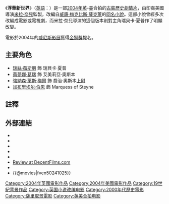 {{noteTA
|T=zh-tw:浮華新世界; zh-cn:名利场;
|G1=Movie
|G2=Show
|1=zh-tw:浮華新世界; zh-cn:名利场;
}}
{{Infobox film 
|name = 浮華新世界
|original_name  = {{lang|en|''Vanity Fair''}}
|image = Vanity Fair (TW ver. film promoted picture).jpg
| image_size     = 280px
|caption = [[瑞絲·薇斯朋|瑞絲·薇斯朋]]於本片飾演主角瑞貝卡·夏普
|director = [[米拉·奈兒|米拉·奈兒]] 
|screenplay = {{tsl|en|Julian Fellowes|朱利安·費羅斯}}<br>Matthew Faulk<br>Mark Skeet
|based on = 
|starring = [[瑞絲·薇斯朋|瑞絲·薇斯朋]]<br>[[強納森·萊斯·梅爾|強納森·萊斯·梅爾]]<br>[[詹姆斯·鮑弗|詹姆斯·鮑弗]]<br>[[蓋布瑞·拜恩|蓋布瑞·拜恩]]<br>{{tsl|en|Eileen Atkins|愛琳·阿金絲}}<br>[[鮑勃·霍斯金斯|鮑勃·霍斯金斯]]<br>[[蕾夢娜·葛瑞|蕾夢娜·葛瑞]]<br>[[吉姆·布洛班特|吉姆·布洛班特]]
|producer = Janette Day
|music = [[麥可·唐納|麥可·唐納]]
|cinematography = [[德克蘭·奎因|德克蘭·奎因]]
|editing = Allyson C. Johnson
|distributor = [[焦點影業|焦點影業]] 
|released = {{flagicon|USA}} 2004年9月1日<br />{{flagicon|UK}} 2005年1月14日<br />{{flagicon|ROC}} 2005年1月14日<ref>{{cite web|url=https://tw.movies.yahoo.com/movieinfo_main.html/id=950|title=《浮華新世界》於「Yahoo!奇摩電影」|access-date=2016-11-14|archive-date=2016-11-14|archive-url=https://web.archive.org/web/20161114170830/https://tw.movies.yahoo.com/movieinfo_main.html/id=950|dead-url=no}}</ref>
|runtime = 141[[分鐘|分鐘]]
|language = [[英語|英語]]、[[法語|法語]]、[[德語|德語]]
|country = {{UK}}<br />{{USA}}
|budget = 2300萬[[美元|美元]]
|gross = 19,463,185[[美元|美元]]
|tw_name = 浮華新世界
}}
{{Portal box|電影|英國|美國}}

《'''浮華新世界'''》（[[英語|英語]]：{{lang|en|''Vanity Fair''}}）是一部[[2004年電影|2004年]][[英國電影|英]]-[[美國電影|美]]合拍的[[古裝劇|古裝]][[歷史片|歷史]][[劇情片|劇情片]]，由印裔美國導演[[米拉·奈兒|米拉·奈兒]]監製，改編自[[威廉·梅克比斯·薩克萊|威廉·梅克比斯·薩克萊]]的[[浮華世界|同名小說]]。這部小說曾經多次改編成電影或電視劇，而米拉·奈兒導演的這個版本則對主角瑞貝卡·夏普作了明顯改變。

電影於2004年的[[威尼斯影展|威尼斯影展]]獲得[[金獅獎|金獅獎]]提名。

==主要角色==
*[[瑞絲·薇斯朋|瑞絲·薇斯朋]] 飾 瑞貝卡·夏普
*[[蕾夢娜·葛瑞|蕾夢娜·葛瑞]] 飾 艾美莉亞·奧斯本
*[[強納森·萊斯·梅爾|強納森·萊斯·梅爾]] 飾 喬治·奧斯本[[上尉|上尉]]
*[[加布里埃尔·伯恩|加布里埃尔·伯恩]] 飾 Marquess of Steyne

==註釋==
{{Reflist}}

==外部連結==
*{{official website|http://focusfeatures.com/vanity_fair}}
*{{Amg movie|286744|浮華新世界}}
*{{imdb title|0241025|浮華新世界}}
*{{mojo title|vanityfair|浮華新世界}}
*{{rotten-tomatoes|vanity_fair|浮華新世界}}
*[http://www.decentfilms.com/sections/reviews/vanityfair2004.html Review at DecentFilms.com] {{Wayback|url=http://www.decentfilms.com/sections/reviews/vanityfair2004.html |date=20080619060811 }} {{en}}
*{{yahoomovie id|950}}
*{{@movies|fven50241025}}

{{DEFAULTSORT:Vanity Fair (2004 film)}}
[[Category:2004年英國電影作品|Category:2004年英國電影作品]]
[[Category:2004年美國電影作品|Category:2004年美國電影作品]]
[[Category:19世紀背景作品|Category:19世紀背景作品]]
[[Category:英国小说改编电影|Category:英国小说改编电影]]
[[Category:2000年代歷史電影|Category:2000年代歷史電影]]
[[Category:薩里取景電影|Category:薩里取景電影]]
[[Category:英美合拍电影|Category:英美合拍电影]]